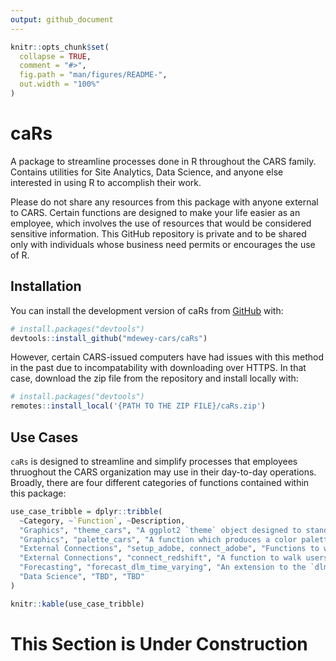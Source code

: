 ```yaml
---
output: github_document
---
```


<!-- README.md is generated from README.Rmd. Please edit that file -->

```r
knitr::opts_chunk$set(
  collapse = TRUE,
  comment = "#>",
  fig.path = "man/figures/README-",
  out.width = "100%"
)
```

# caRs

<!-- badges: start -->
<!-- badges: end -->

A package to streamline processes done in R throughout the CARS family. Contains utilities for Site Analytics, Data Science, and anyone else interested in using 
R to accomplish their work. 

Please do not share any resources from this package with anyone external to CARS. Certain functions are designed to make your life easier as an employee, which involves the use of resources that would be considered sensitive information. This GitHub repository is private and to be shared only with individuals whose business need permits or encourages the use of R. 

## Installation

You can install the development version of caRs from [GitHub](https://github.com/) with:

``` r
# install.packages("devtools")
devtools::install_github("mdewey-cars/caRs")
```

However, certain CARS-issued computers have had issues with this method in the past
due to incompatability with downloading over HTTPS. In that case, download the zip
file from the repository and install locally with:

```r
# install.packages("devtools")
remotes::install_local('{PATH TO THE ZIP FILE}/caRs.zip')
```
## Use Cases
`caRs` is designed to streamline and simplify processes that employees thruoghout
the CARS organization may use in their day-to-day operations. Broadly, there are 
four different categories of functions contained within this package:

```r
use_case_tribble = dplyr::tribble(
  ~Category, ~`Function`, ~Description,
  "Graphics", "theme_cars", "A ggplot2 `theme` object designed to standardize graph outputs within the organization.",
  "Graphics", "palette_cars", "A function which produces a color palette to be used in visualizations, taking inspiration from the color schemes of CARS companies.",
  "External Connections", "setup_adobe, connect_adobe", "Functions to walk users through the process of setting up the adobeanalyticsr package, and connecting to it regularly",
  "External Connections", "connect_redshift", "A function to walk users through the process of connecting to redshift",
  "Forecasting", "forecast_dlm_time_varying", "An extension to the `dlm` package which allows for the forecasting of time series with time-varying observations",
  "Data Science", "TBD", "TBD"
)

knitr::kable(use_case_tribble)

```


# This Section is Under Construction
